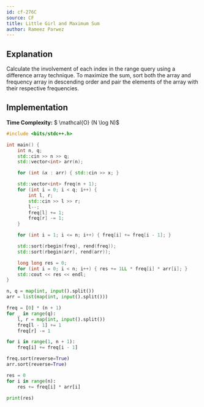 ```yaml
---
id: cf-276C
source: CF
title: Little Girl and Maximum Sum
author: Rameez Parwez
---
```


## Explanation

Calculate the involvement of each index in the range query using a difference array technique.
To maximize the sum, sort both the array and frequency array in descending order
and pair the elements of the array with their respective frequencies.

## Implementation

**Time Complexity:** $ \mathcal{O} (N \log N)$

<LanguageSection>
<CPPSection>

```cpp
#include <bits/stdc++.h>

int main() {
	int n, q;
	std::cin >> n >> q;
	std::vector<int> arr(n);

	for (int &x : arr) { std::cin >> x; }

	std::vector<int> freq(n + 1);
	for (int i = 0; i < q; i++) {
		int l, r;
		std::cin >> l >> r;
		l--;
		freq[l] += 1;
		freq[r] -= 1;
	}

	for (int i = 1; i <= n; i++) { freq[i] += freq[i - 1]; }

	std::sort(rbegin(freq), rend(freq));
	std::sort(rbegin(arr), rend(arr));

	long long res = 0;
	for (int i = 0; i < n; i++) { res += 1LL * freq[i] * arr[i]; }
	std::cout << res << endl;
}
```

</CPPSection>
<PySection>

```py
n, q = map(int, input().split())
arr = list(map(int, input().split()))

freq = [0] * (n + 1)
for _ in range(q):
	l, r = map(int, input().split())
	freq[l - 1] += 1
	freq[r] -= 1

for i in range(1, n + 1):
	freq[i] += freq[i - 1]

freq.sort(reverse=True)
arr.sort(reverse=True)

res = 0
for i in range(n):
	res += freq[i] * arr[i]

print(res)
```

</PySection>
</LanguageSection>
